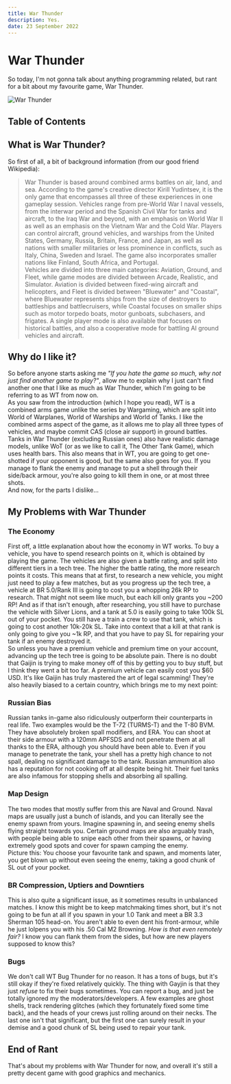 ```yaml
---
title: War Thunder
description: Yes.
date: 23 September 2022
---
```


# War Thunder
So today, I'm not gonna talk about anything programming related, but rant for a bit about my favourite game, War Thunder.

![War Thunder](https://static.warthunder.com/upload/image/wallpapers/1920x1080_su_8_logo_2b9c39a346fca80df0ade142755bb272.jpg)

## Table of Contents


## What is War Thunder?
So first of all, a bit of background information (from our good friend Wikipedia): 
> War Thunder is based around combined arms battles on air, land, and sea. According to the game's creative director Kirill Yudintsev, it is the only game that encompasses all three of these experiences in one gameplay session. Vehicles range from pre-World War I naval vessels, from the interwar period and the Spanish Civil War for tanks and aircraft, to the Iraq War and beyond, with an emphasis on World War II as well as an emphasis on the Vietnam War and the Cold War. Players can control aircraft, ground vehicles, and warships from the United States, Germany, Russia, Britain, France, and Japan, as well as nations with smaller militaries or less prominence in conflicts, such as Italy, China, Sweden and Israel. The game also incorporates smaller nations like Finland, South Africa, and Portugal. <br/>
Vehicles are divided into three main categories: Aviation, Ground, and Fleet, while game modes are divided between Arcade, Realistic, and Simulator. Aviation is divided between fixed-wing aircraft and helicopters, and Fleet is divided between "Bluewater" and "Coastal", where Bluewater represents ships from the size of destroyers to battleships and battlecruisers, while Coastal focuses on smaller ships such as motor torpedo boats, motor gunboats, subchasers, and frigates. A single player mode is also available that focuses on historical battles, and also a cooperative mode for battling AI ground vehicles and aircraft.

## Why do I like it?
So before anyone starts asking me _"If you hate the game so much, why not just find another game to play?"_, allow me to explain why I just can't find another one that I like as much as War Thunder, which I'm going to be referring to as WT from now on. <br/>
As you saw from the introduction (which I hope you read), WT is a combined arms game unlike the series by Wargaming, which are split into World of Warplanes, World of Warships and World of Tanks. I like the combined arms aspect of the game, as it allows me to play all three types of vehicles, and maybe commit CAS (close air support) in ground battles. <br/>
Tanks in War Thunder (excluding Russian ones) also have realistic damage models, unlike WoT (or as we like to call it, The Other Tank Game), which uses health bars. This also means that in WT, you are going to get one-shotted if your opponent is good, but the same also goes for you. If you manage to flank the enemy and manage to put a shell through their side/back armour, you're also going to kill them in one, or at most three shots.<br/>
And now, for the parts I dislike...

## My Problems with War Thunder

### The Economy
First off, a little explanation about how the economy in WT works. To buy a vehicle, you have to spend research points on it, which is obtained by playing the game. The vehicles are also given a battle rating, and split into different tiers in a tech tree. The higher the battle rating, the more research points it costs. This means that at first, to research a new vehicle, you might just need to play a few matches, but as you progress up the tech tree, a vehicle at BR 5.0/Rank III is going to cost you a whopping 26k RP to research. That might not seem like much, but each kill only grants you ~200 RP! And as if that isn't enough, after researching, you still have to purchase the vehicle with Silver Lions, and a tank at 5.0 is easily going to take 100k SL out of your pocket. You still have a train a crew to use that tank, which is going to cost another 10k-20k SL. Take into context that a kill at that rank is only going to give you ~1k RP, and that you have to pay SL for repairing your tank if an enemy destroyed it. <br/>
So unless you have a premium vehicle and premium time on your account, advancing up the tech tree is going to be absolute pain. There is no doubt that Gaijin is trying to make money off of this by getting you to buy stuff, but I think they went a bit too far. A premium vehicle can easily cost you $60 USD. It's like Gaijin has truly mastered the art of legal scamming! They're also heavily biased to a certain country, which brings me to my next point: <br/>

### Russian Bias
Russian tanks in-game also ridiculously outperform their counterparts in real life. Two examples would be the T-72 (TURMS-T) and the T-80 BVM. They have absolutely broken spall modifiers, and ERA. You can shoot at their side armour with a 120mm APFSDS and not penetrate them at all thanks to the ERA, although you should have been able to. Even if you manage to penetrate the tank, your shell has a pretty high chance to not spall, dealing no significant damage to the tank. Russian ammunition also has a reputation for not cooking off at all despite being hit. Their fuel tanks are also infamous for stopping shells and absorbing all spalling.


### Map Design
The two modes that mostly suffer from this are Naval and Ground. Naval maps are usually just a bunch of islands, and you can literally see the enemy spawn from yours. Imagine spawning in, and seeing enemy shells flying straight towards you. Certain ground maps are also arguably trash, with people being able to snipe each other from their spawns, or having extremely good spots and cover for spawn camping the enemy. <br/>
Picture this: You choose your favourite tank and spawn, and moments later, you get blown up without even seeing the enemy, taking a good chunk of SL out of your pocket. <br/>

### BR Compression, Uptiers and Downtiers
This is also quite a significant issue, as it sometimes results in unbalanced matches. I know this might be to keep matchmaking times short, but it's not going to be fun at all if you spawn in your 1.0 Tank and meet a BR 3.3 Sherman 105 head-on. You aren't able to even dent his front-armour, while he just lolpens you with his .50 Cal M2 Browning. _How is that even remotely fair?_ I know you can flank them from the sides, but how are new players supposed to know this?

### Bugs
We don't call WT Bug Thunder for no reason. It has a tons of bugs, but it's still okay if they're fixed relatively quickly. The thing with Gayjin is that they just _refuse_ to fix their bugs sometimes. You can report a bug, and just be totally ignored my the moderators/developers. A few examples are ghost shells, track rendering glitches (which they fortunately fixed some time back), and the heads of your crews just rolling around on their necks. The last one isn't that significant, but the first one can surely result in your demise and a good chunk of SL being used to repair your tank.
<br/>

## End of Rant
That's about my problems with War Thunder for now, and overall it's still a pretty decent game with good graphics and mechanics. 

